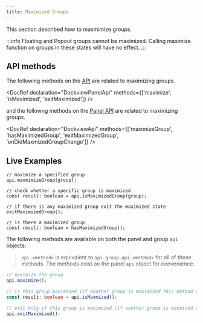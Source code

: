 ```yaml
---
title: Maximized Groups
---
```



This section described how to maxmimize groups.


:::info
Floating and Popout groups cannot be maximized. Calling maximize function on groups in these states will have no effect.
:::

## API methods

The following methods on the [API](/docs/api/dockview/overview) are related to maximizing groups.

<DocRef declaration="DockviewPanelApi" methods={['maximize', 'isMaximized', 'exitMaximized']} />

and the followng methods on the [Panel API](/docs/api/dockview/panelApi) are related to maximizing groups.

<DocRef declaration="DockviewApi" methods={['maximizeGroup', 'hasMaximizedGroup', 'exitMaximizedGroup', 'onDidMaxmizedGroupChange']} />

## Live Examples

<LiveExample framework="react" id="dockview/maximize-group"/>

```tsx
// maximize a specified group
api.maxmimizeGroup(group);

// check whether a specific group is maximized
const result: boolean = api.isMaximizedGroup(group);

// if there is any maximized group exit the maximized state
exitMaximizedGroup();

// is there a maximized group
const result: boolean = hasMaximizedGroup();
```

The following methods are available on both the panel and group `api` objects:

> `api.<method>` is equivalent to `api.group.api.<method>` for all of these methods. The methods exist on the panel `api` object for convenience.

```ts
// maximize the group
api.maximize();

// is this group maximized (if another group is maximized this method will still return false)
const result: boolean = api.isMaxmized();

// exit only if this group is maximzied (if another group is maxmized this has no affect)
api.exitMaximized();
```


